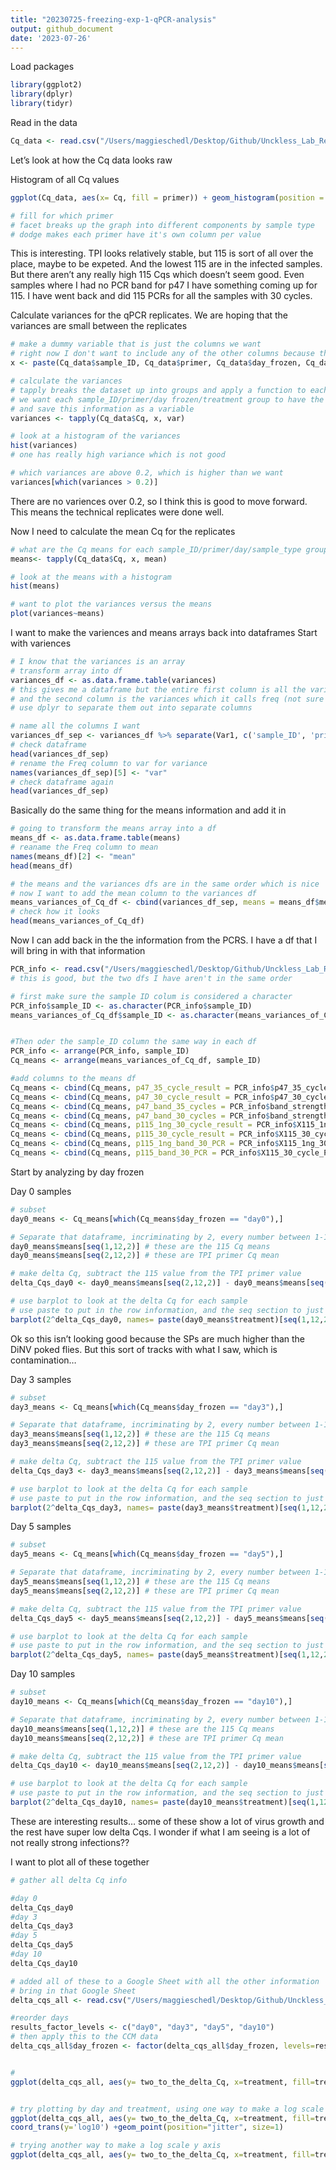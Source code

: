 ```yaml
---
title: "20230725-freezing-exp-1-qPCR-analysis"
output: github_document
date: '2023-07-26'
---
```


Load packages 
```r
library(ggplot2)
library(dplyr)
library(tidyr)
```

Read in the data
```r
Cq_data <- read.csv("/Users/maggieschedl/Desktop/Github/Unckless_Lab_Resources/qPCR_analysis/20230725-freezing-exp-1/20230725-qPCR-info.csv")

```

Let's look at how the Cq data looks raw

Histogram of all Cq values 

```r

ggplot(Cq_data, aes(x= Cq, fill = primer)) + geom_histogram(position = "dodge") + facet_grid(~treatment) 

# fill for which primer 
# facet breaks up the graph into different components by sample type
# dodge makes each primer have it's own column per value 

```

This is interesting. TPI looks relatively stable, but 115 is sort of all over the place, maybe to be expeted. And the lowest 115 are in the infected samples. But there aren't any really high 115 Cqs which doesn't seem good. Even samples where I had no PCR band for p47 I have something coming up for 115. I have went back and did 115 PCRs for all the samples with 30 cycles. 


Calculate variances for the qPCR replicates. We are hoping that the variances are small between the replicates
```r
# make a dummy variable that is just the columns we want
# right now I don't want to include any of the other columns because they will mess up the varience calculations I think 
x <- paste(Cq_data$sample_ID, Cq_data$primer, Cq_data$day_frozen, Cq_data$treatment)

# calculate the variances 
# tapply breaks the dataset up into groups and apply a function to each group
# we want each sample_ID/primer/day frozen/treatment group to have the variance calculated for the Cq value 
# and save this information as a variable 
variances <- tapply(Cq_data$Cq, x, var)

# look at a histogram of the variances 
hist(variances)
# one has really high variance which is not good 

# which variances are above 0.2, which is higher than we want 
variances[which(variances > 0.2)]

```

There are no variences over 0.2, so I think this is good to move forward. This means the technical replicates were done well. 

Now I need to calculate the mean Cq for the replicates

```r
# what are the Cq means for each sample_ID/primer/day/sample_type group?
means<- tapply(Cq_data$Cq, x, mean)

# look at the means with a histogram
hist(means)

# want to plot the variances versus the means 
plot(variances~means)

```

I want to make the variences and means arrays back into dataframes 
Start with variences 
```r
# I know that the variances is an array 
# transform array into df
variances_df <- as.data.frame.table(variances)
# this gives me a dataframe but the entire first column is all the variables 
# and the second column is the variances which it calls freq (not sure why)
# use dplyr to separate them out into separate columns 

# name all the columns I want 
variances_df_sep <- variances_df %>% separate(Var1, c('sample_ID', 'primer', 'day_frozen', "treatment"))
# check dataframe 
head(variances_df_sep)
# rename the Freq column to var for variance
names(variances_df_sep)[5] <- "var"
# check dataframe again
head(variances_df_sep)

```

Basically do the same thing for the means information and add it in 

```r
# going to transform the means array into a df
means_df <- as.data.frame.table(means)
# reaname the Freq column to mean
names(means_df)[2] <- "mean"
head(means_df)

# the means and the variances dfs are in the same order which is nice
# now I want to add the mean column to the variances df
means_variances_of_Cq_df <- cbind(variances_df_sep, means = means_df$mean)
# check how it looks
head(means_variances_of_Cq_df)
```

Now I can add back in the the information from the PCRS. I have a df that I will bring in with that information 

```r
PCR_info <- read.csv("/Users/maggieschedl/Desktop/Github/Unckless_Lab_Resources/qPCR_analysis/20230725-freezing-exp-1/PCR-info.csv")
# this is good, but the two dfs I have aren't in the same order

# first make sure the sample ID colum is considered a character
PCR_info$sample_ID <- as.character(PCR_info$sample_ID)
means_variances_of_Cq_df$sample_ID <- as.character(means_variances_of_Cq_df$sample_ID)


#Then oder the sample_ID column the same way in each df
PCR_info <- arrange(PCR_info, sample_ID)
Cq_means <- arrange(means_variances_of_Cq_df, sample_ID)

#add columns to the means df
Cq_means <- cbind(Cq_means, p47_35_cycle_result = PCR_info$p47_35_cycle_result)
Cq_means <- cbind(Cq_means, p47_30_cycle_result = PCR_info$p47_30_cycle_result)
Cq_means <- cbind(Cq_means, p47_band_35_cycles = PCR_info$band_strength_35_cycles)
Cq_means <- cbind(Cq_means, p47_band_30_cycles = PCR_info$band_strength_30_cycles)
Cq_means <- cbind(Cq_means, p115_1ng_30_cycle_result = PCR_info$X115_1ng_30_PCR_result)
Cq_means <- cbind(Cq_means, p115_30_cycle_result = PCR_info$X115_30_cycle_PCR_result)
Cq_means <- cbind(Cq_means, p115_1ng_band_30_PCR = PCR_info$X115_1ng_30_PCR_band)
Cq_means <- cbind(Cq_means, p115_band_30_PCR = PCR_info$X115_30_cycle_PCR_band)

```


Start by analyzing by day frozen 

Day 0 samples 

```r
# subset
day0_means <- Cq_means[which(Cq_means$day_frozen == "day0"),]

# Separate that dataframe, incriminating by 2, every number between 1-12 (there are 12 rows) 
day0_means$means[seq(1,12,2)] # these are the 115 Cq means 
day0_means$means[seq(2,12,2)] # these are TPI primer Cq mean

# make delta Cq, subtract the 115 value from the TPI primer value 
delta_Cqs_day0 <- day0_means$means[seq(2,12,2)] - day0_means$means[seq(1,12,2)]

# use barplot to look at the delta Cq for each sample
# use paste to put in the row information, and the seq section to just separate out the rows I want, the 2^ to the delta_Cqs_cells takes it from a negative to a better ratio, and the las=2 makes the labels for the box plots go vertical and readable 
barplot(2^delta_Cqs_day0, names= paste(day0_means$treatment)[seq(1,12,2)])
```

Ok so this isn't looking good because the SPs are much higher than the DiNV poked flies. But this sort of tracks with what I saw, which is contamination... 

Day 3 samples 

```r
# subset
day3_means <- Cq_means[which(Cq_means$day_frozen == "day3"),]

# Separate that dataframe, incriminating by 2, every number between 1-12 (there are 12 rows) 
day3_means$means[seq(1,12,2)] # these are the 115 Cq means 
day3_means$means[seq(2,12,2)] # these are TPI primer Cq mean

# make delta Cq, subtract the 115 value from the TPI primer value 
delta_Cqs_day3 <- day3_means$means[seq(2,12,2)] - day3_means$means[seq(1,12,2)]

# use barplot to look at the delta Cq for each sample
# use paste to put in the row information, and the seq section to just separate out the rows I want, the 2^ to the delta_Cqs_cells takes it from a negative to a better ratio, and the las=2 makes the labels for the box plots go vertical and readable 
barplot(2^delta_Cqs_day3, names= paste(day3_means$treatment)[seq(1,12,2)])
```


Day 5 samples 

```r
# subset
day5_means <- Cq_means[which(Cq_means$day_frozen == "day5"),]

# Separate that dataframe, incriminating by 2, every number between 1-12 (there are 12 rows) 
day5_means$means[seq(1,12,2)] # these are the 115 Cq means 
day5_means$means[seq(2,12,2)] # these are TPI primer Cq mean

# make delta Cq, subtract the 115 value from the TPI primer value 
delta_Cqs_day5 <- day5_means$means[seq(2,12,2)] - day5_means$means[seq(1,12,2)]

# use barplot to look at the delta Cq for each sample
# use paste to put in the row information, and the seq section to just separate out the rows I want, the 2^ to the delta_Cqs_cells takes it from a negative to a better ratio, and the las=2 makes the labels for the box plots go vertical and readable 
barplot(2^delta_Cqs_day5, names= paste(day5_means$treatment)[seq(1,12,2)])
```


Day 10 samples 

```r
# subset
day10_means <- Cq_means[which(Cq_means$day_frozen == "day10"),]

# Separate that dataframe, incriminating by 2, every number between 1-12 (there are 12 rows) 
day10_means$means[seq(1,12,2)] # these are the 115 Cq means 
day10_means$means[seq(2,12,2)] # these are TPI primer Cq mean

# make delta Cq, subtract the 115 value from the TPI primer value 
delta_Cqs_day10 <- day10_means$means[seq(2,12,2)] - day10_means$means[seq(1,12,2)]

# use barplot to look at the delta Cq for each sample
# use paste to put in the row information, and the seq section to just separate out the rows I want, the 2^ to the delta_Cqs_cells takes it from a negative to a better ratio, and the las=2 makes the labels for the box plots go vertical and readable 
barplot(2^delta_Cqs_day10, names= paste(day10_means$treatment)[seq(1,12,2)])
```


These are interesting results... some of these show a lot of virus growth and the rest have super low delta Cqs. I wonder if what I am seeing is a lot of not really strong infections??

I want to plot all of these together

```r
# gather all delta Cq info 

#day 0
delta_Cqs_day0
#day 3
delta_Cqs_day3
#day 5
delta_Cqs_day5
#day 10
delta_Cqs_day10

# added all of these to a Google Sheet with all the other information 
# bring in that Google Sheet 
delta_cqs_all <- read.csv("/Users/maggieschedl/Desktop/Github/Unckless_Lab_Resources/qPCR_analysis/20230725-freezing-exp-1/delta_cqs_all.csv")

#reorder days 
results_factor_levels <- c("day0", "day3", "day5", "day10")
# then apply this to the CCM data
delta_cqs_all$day_frozen <- factor(delta_cqs_all$day_frozen, levels=results_factor_levels)


#
ggplot(delta_cqs_all, aes(y= two_to_the_delta_Cq, x=treatment, fill=treatment)) + geom_boxplot() + facet_grid(~day_frozen) + theme_linedraw() +geom_point(position="jitter", size=1)


# try plotting by day and treatment, using one way to make a log scale y axis
ggplot(delta_cqs_all, aes(y= two_to_the_delta_Cq, x=treatment, fill=treatment)) + geom_boxplot() + facet_grid(~day_frozen) + theme_linedraw() +
coord_trans(y='log10') +geom_point(position="jitter", size=1)

# trying another way to make a log scale y axis 
ggplot(delta_cqs_all, aes(y= two_to_the_delta_Cq, x=treatment, fill=treatment)) + geom_boxplot() + facet_grid(~day_frozen) + theme_linedraw() + scale_y_continuous(trans='log10') +geom_point(position="jitter", size=1)

```












